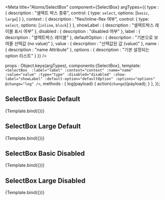 
<Meta
  title="Atoms/SelectBox"
  component={SelectBox}
  argTypes={{
    type : {
      description : "셀렉트 박스 종류",
      control: {
        type: `select`,
        options: [`basic`, `large`]
      }
    },
    context : {
      description : "flex/inline-flex 여부",
      control: {
        type: `select`,
        options: [`inline`, `block`]
      }
    },
    showLabel : {
      description : "셀렉트박스 레이블 표시 여부"
    },
    disabled : {
      description : "disabled 여부"
    },
    label : {
      description : "셀렉트박스 레이블"
    },
    defaultOption : {
      description : "기본으로 보여줄 선택값 (no value)"
    },
    value : {
      description : "선택값된 값 (value)"
    },
    name : {
      description : "name Attribute"
    },
    options : {
      description : "기본 설정되는 option 리스트"
    }
  }}
/>

  props : Object.keys(argTypes),
  components:{SelectBox},
  template:`
    <SelectBox 
      :label="label"
      :context="context"
      :name="name"
      :value="value"
      :type="type"
      :disabled="disabled"
      :show-label="showLabel"
      :default-option="defaultOption"
      :options="options"
      @change="log"
    />`,
  methods : {
    log(payload) {
      action(`change`)(payload);
    }
  },
});

## SelectBox Basic Default

<Canvas>
  <Story name="basic" args={{
    label : `카테고리`,
    name : `dummyName1`,
    showLabel : true,
    type : `basic`,
    disabled : false,
    value : ``,
    defaultOption : `유형`,
    options : [
      {text : '인사', value : 0},
      {text : '영업/마케팅', value : 1},
      {text : '경영지원', value : 2},
      {text : '연구개발', value : 3},
      {text : '생산/품질', value : 4},
      {text : 'IT', value : 5},
      {text : '기타', value : 5},
    ]
  }}>
    {Template.bind({})}
  </Story>
</Canvas>

## SelectBox Large Default

<Canvas>
  <Story name="large" args={{
    label : `카테고리`,
    name : `dummyName2`,
    showLabel : true,
    type : `large`,
    disabled : false,
    value : ``,
    defaultOption : `유형`,
    options : [
      {text : '인사', value : 0},
      {text : '영업/마케팅', value : 1},
      {text : '경영지원', value : 2},
      {text : '연구개발', value : 3},
      {text : '생산/품질', value : 4},
      {text : 'IT', value : 5},
      {text : '기타', value : 5},
    ]
  }}>
    {Template.bind({})}
  </Story>
</Canvas>

## SelectBox Basic Disabled

<Canvas>
  <Story name="basicDisabled" args={{
    label : `카테고리`,
    name : `dummyName3`,
    showLabel : true,
    type : `basic`,
    disabled : true,
    value : ``,
    defaultOption : `유형`,
    options : [
      {text : '인사', value : 0},
      {text : '영업/마케팅', value : 1},
      {text : '경영지원', value : 2},
      {text : '연구개발', value : 3},
      {text : '생산/품질', value : 4},
      {text : 'IT', value : 5},
      {text : '기타', value : 5},
    ]
  }}>
    {Template.bind({})}
  </Story>
</Canvas>

## SelectBox Large Disabled

<Canvas>
  <Story name="largeDisabled" args={{
    label : `카테고리`,
    name : `dummyName4`,
    showLabel : true,
    type : `large`,
    disabled : true,
    value : ``,
    defaultOption : `유형`,
    options : [
      {text : '인사', value : 0},
      {text : '영업/마케팅', value : 1},
      {text : '경영지원', value : 2},
      {text : '연구개발', value : 3},
      {text : '생산/품질', value : 4},
      {text : 'IT', value : 5},
      {text : '기타', value : 5},
    ]
  }}>
    {Template.bind({})}
  </Story>
</Canvas>

